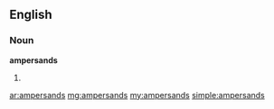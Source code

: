 ==English==

===Noun===
'''ampersands'''

# {{plural of|[[ampersand]]}}

[[ar:ampersands]]
[[mg:ampersands]]
[[my:ampersands]]
[[simple:ampersands]]